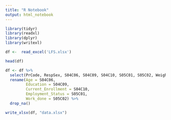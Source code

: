 ---
title: "R Notebook"
output: html_notebook
---



```{r}
library(tidyr)
library(readxl)
library(dplyr)
library(writexl)
```


```{r}
df <-  read_excel('LFS.xlsx')
```

```{r}
head(df)
```
```{r}
df <- df %>% 
  select(PrCode, RespSex, S04C06, S04C09, S04C10, S05C01, S05C02, Weight) %>% 
  rename(Age = S04C06, 
         Education = S04C09, 
         Current_Enrollment = S04C10, 
         Employment_Status = S05C01, 
         Work_done = S05C02) %>% 
  drop_na()
```


```{r}
write_xlsx(df, "data.xlsx")
```


